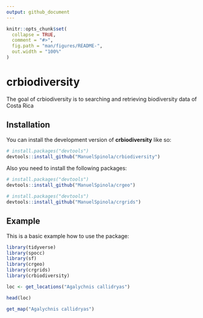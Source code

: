 ```yaml
---
output: github_document
---
```


<!-- README.md is generated from README.Rmd. Please edit that file -->

```r
knitr::opts_chunk$set(
  collapse = TRUE,
  comment = "#>",
  fig.path = "man/figures/README-",
  out.width = "100%"
)
```

# crbiodiversity

<!-- badges: start -->
<!-- badges: end -->

The goal of crbiodiversity is to searching and retrieving biodiversity data of Costa Rica

## Installation

You can install the development version of **crbiodiversity** like so:

``` r
# install.packages("devtools")
devtools::install_github("ManuelSpinola/crbiodiversity")
```
Also you need to install the following packages:

``` r
# install.packages("devtools")
devtools::install_github("ManuelSpinola/crgeo")
```

``` r
# install.packages("devtools")
devtools::install_github("ManuelSpinola/crgrids")
```

## Example

This is a basic example how to use the package:

```r
library(tidyverse)
library(spocc)
library(sf)
library(crgeo)
library(crgrids)
library(crbiodiversity)
```


```r
loc <- get_locations("Agalychnis callidryas")
```


```r
head(loc)
```


```r
get_map("Agalychnis callidryas")
```





